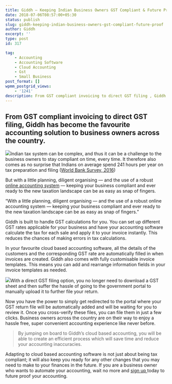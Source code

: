 ```yaml
---
title: Giddh – Keeping Indian Business Owners GST Compliant & Future Proof.
date: 2018-07-06T08:57:00+05:30
status: publish
slug: giddh-keeping-indian-business-owners-gst-compliant-future-proof
author: Giddh
excerpt: ''
type: post
id: 317

tag:
    - Accounting
    - Accounting Software
    - Cloud Accounting
    - Gst
    - Small Business
post_format: []
wpmm_postgrid_views:
    - '1241'
description: From GST compliant invoicing to direct GST filing , Giddh has become the favourite accounting solution to business owners across the country.
---
```

From GST compliant invoicing to direct GST filing, Giddh has become the favourite accounting solution to business owners across the country.
--------------------------------------------------------------------------------------------------------------------------------------------

<img class="wp-block-image size-large" src = "https://miro.medium.com/max/960/1*aCZjQDANTPxzxlF1sp0Tkg.png" />Indian tax system can be complex, and thus it can be a challenge to the business owners to stay compliant on time, every time. It therefore also comes as no surprise that Indians on average spend 241 hours per year on tax preparation and filing ([World Bank Survey, 2016](http://www.worldbank.org/en/events/2015/11/11/doing-business-2016-report))

But with a little planning, diligent organising — and the use of a robust [online accounting system](https://giddh.com/) — keeping your business compliant and ever ready to the new taxation landscape can be as easy as snap of fingers.

“With a little planning, diligent organising — and the use of a robust online accounting system — keeping your business compliant and ever ready to the new taxation landscape can be as easy as snap of fingers.”

Giddh is built to handle GST calculations for you. You can set up different GST rates applicable for your business and have your accounting software calculate the tax for each sale and apply it to your invoice instantly. This reduces the chances of making errors in tax calculations.

In your favourite cloud based accounting software, all the details of the customers and the corresponding GST rate are automatically filled in when invoices are created. Giddh also comes with fully customisable invoice templates. This means you can add and rearrange information fields in your invoice templates as needed.

<img class="wp-block-image size-large" src = "https://miro.medium.com/max/1149/1*see6gYWAXtxTVI26pukzrw.png" />With a direct GST filing option, you no longer need to download a GST sheet and then suffer the hassle of going to the government portal to manually upload it to further file your return.

Now you have the power to simply get redirected to the portal where your GST return file will be automatically added and will be waiting for you to review it. Once you cross-verify these files, you can file them in just a few clicks. Business owners across the country are on their way to enjoy a hassle free, super convenient accounting experience like never before.

> By jumping on board to Giddh’s cloud based accounting, you will be able to create an efficient process which will save time and reduce your accounting inaccuracies.

Adapting to cloud based accounting software is not just about being tax compliant; it will also keep you ready for any other changes that you may need to make to your finances in the future. If you are a business owner who wants to automate your accounting, wait no more and [sign up ](/signup)today to future proof your accounting.